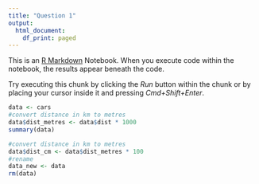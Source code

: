 ```yaml
---
title: "Question 1"
output:
  html_document:
    df_print: paged
---
```


This is an [R Markdown](http://rmarkdown.rstudio.com) Notebook. When you execute code within the notebook, the results appear beneath the code. 

Try executing this chunk by clicking the *Run* button within the chunk or by placing your cursor inside it and pressing *Cmd+Shift+Enter*. 

```r
data <- cars
#convert distance in km to metres
data$dist_metres <- data$dist * 1000
summary(data)
```


```r
#convert distance in km to metres
data$dist_cm <- data$dist_metres * 100
#rename
data_new <- data
rm(data)
```

